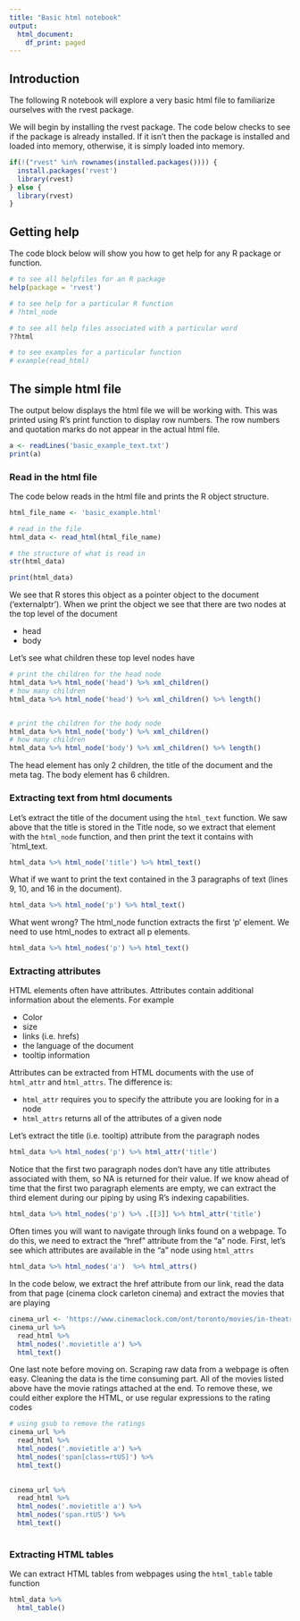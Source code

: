 ```yaml
---
title: "Basic html notebook"
output:
  html_document:
    df_print: paged
---
```


## Introduction

The following R notebook will explore a very basic html file to familiarize ourselves with the rvest package.

We will begin by installing the rvest package. The code below checks to see if the package is already installed. If it isn't then the package is installed and loaded into memory, otherwise, it is simply loaded into memory.

```r

if(!("rvest" %in% rownames(installed.packages()))) {
  install.packages('rvest')
  library(rvest)
} else {
  library(rvest)
}

```

## Getting help

The code block below will show you how to get help for any R package or function. 

```r
# to see all helpfiles for an R package
help(package = 'rvest')

# to see help for a particular R function
# ?html_node

# to see all help files associated with a particular word
??html

# to see examples for a particular function
# example(read_html)
```

## The simple html file

The output below displays the html file we will be working with. This was printed using R's print function to display row numbers. The row numbers and quotation marks do not appear in the actual html file. 

```r
a <- readLines('basic_example_text.txt')
print(a)
```


### Read in the html file

The code below reads in the html file and prints the R object structure.

```r
html_file_name <- 'basic_example.html'

# read in the file
html_data <- read_html(html_file_name)

# the structure of what is read in
str(html_data)

print(html_data)
```

We see that R stores this object as a pointer object to the document ('externalptr'). When we print the object we see that there are two nodes at the top level of the document

* head
* body

Let's see what children these top level nodes have

```r
# print the children for the head node
html_data %>% html_node('head') %>% xml_children()
# how many children
html_data %>% html_node('head') %>% xml_children() %>% length()


# print the children for the body node
html_data %>% html_node('body') %>% xml_children()
# how many children
html_data %>% html_node('body') %>% xml_children() %>% length()


```


The head element has only 2 children, the title of the document and the meta tag. The body element has 6 children. 

### Extracting text from html documents

Let's extract the title of the document using the `html_text` function. We saw above that the title is stored in the Title node, so we extract that element with the `html_node` function, and then print the text it contains with `html_text.

```r
html_data %>% html_node('title') %>% html_text() 
```

What if we want to print the text contained in the 3 paragraphs of text (lines 9, 10, and 16 in the document). 

```r
html_data %>% html_node('p') %>% html_text() 
```

What went wrong? The html_node function extracts the first 'p' element. We need to use html_nodes to extract all p elements.

```r
html_data %>% html_nodes('p') %>% html_text() 
```

### Extracting attributes

HTML elements often have attributes. Attributes contain additional information about the elements. For example

* Color
* size
* links (i.e. hrefs)
* the language of the document
* tooltip information

Attributes can be extracted from HTML documents with the use of `html_attr` and `html_attrs`. The difference is:

* `html_attr` requires you to specify the attribute you are looking for in a node
* `html_attrs` returns all of the attributes of a given node

Let's extract the title (i.e. tooltip) attribute from the paragraph nodes

```r
html_data %>% html_nodes('p') %>% html_attr('title')
```

Notice that the first two paragraph nodes don't have any title attributes associated with them, so NA is returned for their value. If we know ahead of time that the first two paragraph elements are empty, we can extract the third element during our piping by using R's indexing capabilities.


```r
html_data %>% html_nodes('p') %>% .[[3]] %>% html_attr('title')
```


Often times you will want to navigate through links found on a webpage. To do this, we need to extract the "href" attribute from the "a" node. First, let's see which attributes are available in the "a" node using `html_attrs`

```r
html_data %>% html_nodes('a')  %>% html_attrs()
```

In the code below, we extract the href attribute from our link, read the data from that page (cinema clock carleton cinema) and extract the movies that are playing

```r
cinema_url <- 'https://www.cinemaclock.com/ont/toronto/movies/in-theatres'
cinema_url %>% 
  read_html %>% 
  html_nodes('.movietitle a') %>% 
  html_text() 
```

One last note before moving on. Scraping raw data from a webpage is often easy. Cleaning the data is the time consuming part. All of the movies listed above have the movie ratings attached at the end. To remove these, we could either explore the HTML, or use regular expressions to the rating codes 

```r
# using gsub to remove the ratings
cinema_url %>%
  read_html %>% 
  html_nodes('.movietitle a') %>% 
  html_nodes('span[class=rtUS]') %>% 
  html_text()
 

cinema_url %>%
  read_html %>% 
  html_nodes('.movietitle a') %>% 
  html_nodes('span.rtUS') %>% 
  html_text()
  
```

### Extracting HTML tables

We can extract HTML tables from webpages using the `html_table` table function

```r
html_data %>% 
  html_table()
```







